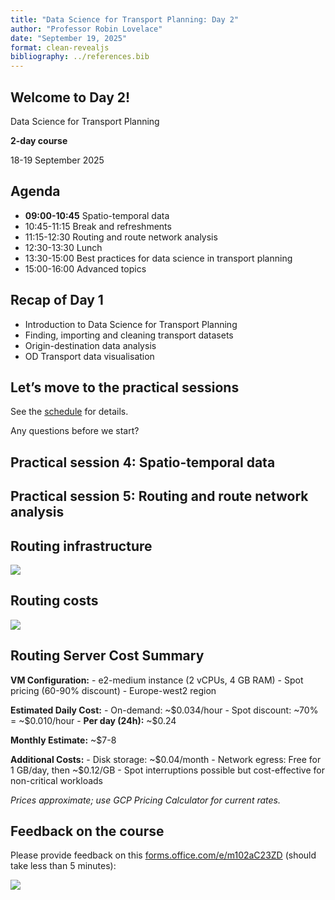 ```yaml
---
title: "Data Science for Transport Planning: Day 2"
author: "Professor Robin Lovelace"
date: "September 19, 2025"
format: clean-revealjs
bibliography: ../references.bib
---
```


## Welcome to Day 2!

Data Science for Transport Planning

**2-day course**

18-19 September 2025

## Agenda

-   **09:00-10:45** Spatio-temporal data
-   10:45-11:15 Break and refreshments
-   11:15-12:30 Routing and route network analysis
-   12:30-13:30 Lunch
-   13:30-15:00 Best practices for data science in transport planning
-   15:00-16:00 Advanced topics

## Recap of Day 1

-   Introduction to Data Science for Transport Planning
-   Finding, importing and cleaning transport datasets
-   Origin-destination data analysis
-   OD Transport data visualisation

## Let's move to the practical sessions

See the [schedule](../schedule.qmd) for details.

Any questions before we start?

## Practical session 4: Spatio-temporal data

## Practical session 5: Routing and route network analysis

## Routing infrastructure

![](images/routing-code-live.png)

## Routing costs

![](images/routing-costs.png)

## Routing Server Cost Summary

**VM Configuration:** - e2-medium instance (2 vCPUs, 4 GB RAM) - Spot pricing (60-90% discount) - Europe-west2 region

**Estimated Daily Cost:** - On-demand: \~\$0.034/hour - Spot discount: \~70% = \~\$0.010/hour - **Per day (24h):** \~\$0.24

**Monthly Estimate:** \~\$7-8

**Additional Costs:** - Disk storage: \~\$0.04/month - Network egress: Free for 1 GB/day, then \~\$0.12/GB - Spot interruptions possible but cost-effective for non-critical workloads

*Prices approximate; use GCP Pricing Calculator for current rates.*

## Feedback on the course

Please provide feedback on this [forms.office.com/e/m102aC23ZD](https://forms.office.com/e/m102aC23ZD) (should take less than 5 minutes):

![](images/paste-16.png)

